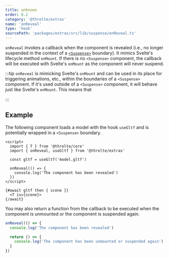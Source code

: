 ```yaml
---
title: unknown
order: 8.2
category: '@threlte/extras'
name: 'onReveal'
type: 'hook'
sourcePath: 'packages/extras/src/lib/suspense/onReveal.ts'
---
```


`onReveal` invokes a callback when the component is revealed (i.e., no
longer suspended in the context of a
[`<Suspense>`](/docs/reference/extras/suspense) boundary). It mimics Svelte's
lifecycle method `onMount`. If there is no `<Suspense>` component, the callback
will be executed with Svelte's `onMount` as the component will never suspend.

:::tip
`onReveal` is mimicking Svelte's `onMount` and can be used in
its place for triggering animations, etc., within the boundaries of a
`<Suspense>` component. If it's used outside of a `<Suspense>` component, it
will behave just like Svelte's `onMount`.
This means that

:::

## Example

The following component loads a model with the hook `useGltf` and is potentially
wrapped in a `<Suspense>` boundary.

```svelte
<script>
  import { T } from '@threlte/core'
  import { onReveal, useGltf } from '@threlte/extras'

  const gltf = useGltf('model.gltf')

  onReveal(() => {
    console.log('The component has been revealed')
  })
</script>

{#await gltf then { scene }}
  <T is={scene}>
{/await}
```

You may also return a function from the callback to be executed when the
component is unmounted or the component is suspended again.

```ts
onReveal(() => {
  console.log('The component has been revealed')

  return () => {
    console.log('The component has been unmounted or suspended again')
  }
})
```
